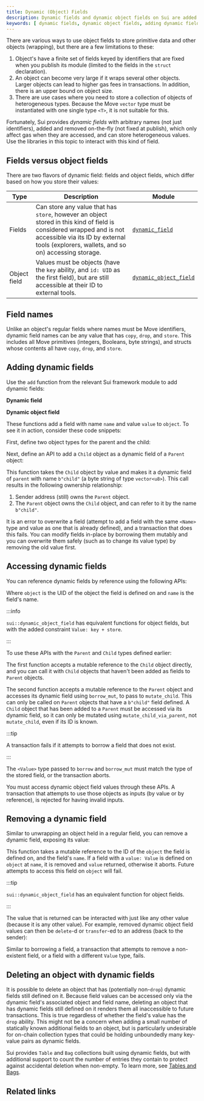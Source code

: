 ```yaml
---
title: Dynamic (Object) Fields
description: Dynamic fields and dynamic object fields on Sui are added and removed dynamically, affect gas only when accessed, and store heterogeneous values.
keywords: [ dynamic fields, dynamic object fields, adding dynamic fields, field names, adding dynamic object fields, accessing dynamic fields, accessing dynamic object fields, deleting an object with dynamic fields ]
---
```


There are various ways to use object fields to store primitive data and other objects (wrapping), but there are a few limitations to these:

1. Object's have a finite set of fields keyed by identifiers that are fixed when you publish its module (limited to the fields in the `struct` declaration).
1. An object can become very large if it wraps several other objects. Larger objects can lead to higher gas fees in transactions. In addition, there is an upper bound on object size.
1. There are use cases where you need to store a collection of objects of heterogeneous types. Because the Move `vector` type must be instantiated with one single type `<T>`, it is not suitable for this.

Fortunately, Sui provides *dynamic fields* with arbitrary names (not just identifiers), added and removed on-the-fly (not fixed at publish), which only affect gas when they are accessed, and can store heterogeneous values. Use the libraries in this topic to interact with this kind of field.

## Fields versus object fields

There are two flavors of dynamic field: fields and object fields, which differ based on how you store their values:

| Type | Description | Module |
| --- | --- | --- |
| Fields | Can store any value that has `store`, however an object stored in this kind of field is considered wrapped and is not accessible via its ID by external tools (explorers, wallets, and so on) accessing storage.| [`dynamic_field`](https://github.com/MystenLabs/sui/tree/main/crates/sui-framework/packages/sui-framework/sources/dynamic_field.move) |
| Object field | Values must be objects (have the `key` ability, and `id: UID` as the first field), but are still accessible at their ID to external tools.| [`dynamic_object_field`](https://github.com/MystenLabs/sui/tree/main/crates/sui-framework/packages/sui-framework/sources/dynamic_object_field.move) |

## Field names

Unlike an object's regular fields where names must be Move identifiers, dynamic field names can be any value that has `copy`, `drop`, and `store`. This includes all Move primitives (integers, Booleans, byte strings), and structs whose contents all have `copy`, `drop`, and `store`.

## Adding dynamic fields

Use the `add` function from the relevant Sui framework module to add dynamic fields:

**Dynamic field**

<ImportContent source="crates/sui-framework/packages/sui-framework/sources/dynamic_field.move" mode="code" fun="add" noComments />

**Dynamic object field**

<ImportContent source="crates/sui-framework/packages/sui-framework/sources/dynamic_object_field.move" mode="code" fun="add" noComments />

These functions add a field with name `name` and value `value` to `object`. To see it in action, consider these code snippets:

First, define two object types for the parent and the child:

<ImportContent source="examples/move/dynamic_fields/sources/example.move" mode="code" struct="Parent" noComments />

<ImportContent source="examples/move/dynamic_fields/sources/example.move" mode="code" struct="Child" noComments />

Next, define an API to add a `Child` object as a dynamic field of a `Parent` object:

<ImportContent source="examples/move/dynamic_fields/sources/example.move" mode="code" fun="add_child" />

This function takes the `Child` object by value and makes it a dynamic field of `parent` with name `b"child"` (a byte string of type `vector<u8>`). This call results in the following ownership relationship:

1. Sender address (still) owns the `Parent` object.
1. The `Parent` object owns the `Child` object, and can refer to it by the name `b"child"`.

It is an error to overwrite a field (attempt to add a field with the same `<Name>` type and value as one that is already defined), and a transaction that does this fails. You can modify fields in-place by borrowing them mutably and you can overwrite them safely (such as to change its value type) by removing the old value first.

## Accessing dynamic fields

You can reference dynamic fields by reference using the following APIs:

<ImportContent source="crates/sui-framework/packages/sui-framework/sources/dynamic_field.move" mode="code" fun="borrow" noComments />

<ImportContent source="crates/sui-framework/packages/sui-framework/sources/dynamic_field.move" mode="code" fun="borrow_mut" noComments />

Where `object` is the UID of the object the field is defined on and `name` is the field's name.

:::info

`sui::dynamic_object_field` has equivalent functions for object fields, but with the added constraint `Value: key + store`.

:::

To use these APIs with the `Parent` and `Child` types defined earlier:

<ImportContent source="examples/move/dynamic_fields/sources/example.move" mode="code" fun="mutate_child" noComments />

<ImportContent source="examples/move/dynamic_fields/sources/example.move" mode="code" fun="mutate_child_via_parent" noComments />

The first function accepts a mutable reference to the `Child` object directly, and you can call it with `Child` objects that haven't been added as fields to `Parent` objects.

The second function accepts a mutable reference to the `Parent` object and accesses its dynamic field using `borrow_mut`, to pass to `mutate_child`. This can only be called on `Parent` objects that have a `b"child"` field defined. A `Child` object that has been added to a `Parent` must be accessed via its dynamic field, so it can only be mutated using `mutate_child_via_parent`, not `mutate_child`, even if its ID is known.

:::tip

A transaction fails if it attempts to borrow a field that does not exist.

:::

The `<Value>` type passed to `borrow` and `borrow_mut` must match the type of the stored field, or the transaction aborts.

You must access dynamic object field values through these APIs. A transaction that attempts to use those objects as inputs (by value or by reference), is rejected for having invalid inputs.

## Removing a dynamic field

Similar to unwrapping an object held in a regular field, you can remove a dynamic field, exposing its value:

<ImportContent source="crates/sui-framework/packages/sui-framework/sources/dynamic_field.move" mode="code" fun="remove" noComments />

This function takes a mutable reference to the ID of the `object` the field is defined on, and the field's `name`.  If a field with a `value: Value` is defined on `object` at `name`, it is removed and `value` returned, otherwise it aborts. Future attempts to access this field on `object` will fail.

:::tip

`sui::dynamic_object_field` has an equivalent function for object fields.

:::

The value that is returned can be interacted with just like any other value (because it is any other value). For example, removed dynamic object field values can then be `delete`-d or `transfer`-ed to an address (back to the sender):

<ImportContent source="examples/move/dynamic_fields/sources/example.move" mode="code" fun="delete_child" noComments />

<ImportContent source="examples/move/dynamic_fields/sources/example.move" mode="code" fun="reclaim_child" noComments />

Similar to borrowing a field, a transaction that attempts to remove a non-existent field, or a field with a different `Value` type, fails.

## Deleting an object with dynamic fields

It is possible to delete an object that has (potentially non-`drop`) dynamic fields still defined on it. Because field values can be accessed only via the dynamic field's associated object and field name, deleting an object that has dynamic fields still defined on it renders them all inaccessible to future transactions. This is true regardless of whether the field's value has the `drop` ability. This might not be a concern when adding a small number of statically known additional fields to an object, but is particularly undesirable for on-chain collection types that could be holding unboundedly many key-value pairs as dynamic fields.

Sui provides `Table` and `Bag` collections built using dynamic fields, but with additional support to count the number of entries they contain to protect against accidental deletion when non-empty. To learn more, see [Tables and Bags](./dynamic-fields/tables-bags.mdx).

## Related links

<RelatedLink href="https://move-book.com/programmability/dynamic-fields.html" label="Dynamic fields" desc="Learn more about Dynamic Fields in The Move Book. The Move Book is a comprehensive guide to the Move programming language and the Sui blockchain." />
<RelatedLink href="https://move-book.com/programmability/dynamic-object-fields.html" label="Dynamic Object Fields" desc="Learn more about Dynamic Object Fields in The Move Book." />
<RelatedLink to="/concepts/dynamic-fields/tables-bags" />

